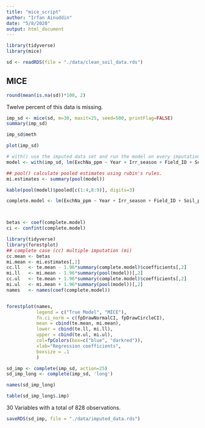 ```yaml
---
title: "mice_script"
author: "Irfan Ainuddin"
date: "5/8/2020"
output: html_document
---
```


```r
library(tidyverse)
library(mice)
```

```r
sd <- readRDS(file = "./data/clean_soil_data.rds")
```

## MICE
```r
round(mean(is.na(sd))*100, 2)
```
Twelve percent of this data is missing. 

```r
imp_sd <- mice(sd, m=30, maxit=25, seed=500, printFlag=FALSE)
summary(imp_sd)
```

```r
imp_sd$meth
```

```r
plot(imp_sd)
```


```r
# with() use the imputed data set and run the model on every imputation (m=30)
model <- with(imp_sd, lm(ExchNa_ppm ~ Year + Irr_season + Field_ID + Soil_pH + Soluble_Salts + NO3_D1_ppm + Bicarb_P_ppm + SO4_ppm + ExchK_ppm + ExchCa_ppm + ExchMg_ppm + Zn_ppm + Mn_ppm + Cu_ppm + Boron_ppm + CEC_me_100g + treatment))

## pool() calculate pooled estimates using rubin's rules. 
mi.estimates <- summary(pool(model))

kable(pool(model)$pooled[c(1:4,8:9)], digits=3)
```

```r
complete.model <- lm(ExchNa_ppm ~ Year + Irr_season + Field_ID + Soil_pH + Soluble_Salts + NO3_D1_ppm + Bicarb_P_ppm + SO4_ppm + ExchK_ppm + ExchCa_ppm + ExchMg_ppm + Zn_ppm + Mn_ppm + Cu_ppm + Boron_ppm + CEC_me_100g + treatment, data = sd)



betas <- coef(complete.model)
ci <- confint(complete.model)


```

```r
library(tidyverse)
library(forestplot)
## complete case (cc) multiple imputation (mi)
cc.mean <- betas
mi.mean <- mi.estimates[,2]
cc.ll   <- te.mean - 1.96*summary(complete.model)$coefficients[,2]
mi.ll   <- mi.mean - 1.96*summary(pool(model))[,2]
cc.ul   <- te.mean + 1.96*summary(complete.model)$coefficients[,2]
mi.ul   <- mi.mean + 1.96*summary(pool(model))[,2]
names   <- names(coef(complete.model))


forestplot(names, 
           legend = c("True Model", "MICE"),
           fn.ci_norm = c(fpDrawNormalCI, fpDrawCircleCI), 
           mean = cbind(te.mean, mi.mean), 
           lower = cbind(te.ll, mi.ll),
           upper = cbind(te.ul, mi.ul), 
           col=fpColors(box=c("blue", "darkred")), 
           xlab="Regression coefficients",
           boxsize = .1
           )
```


```r
sd_imp <- complete(imp_sd, action=25)
sd_imp_long <- complete(imp_sd, 'long')
```

```r
names(sd_imp_long)
```


```r
table(sd_imp_long$.imp)
```
30 Variables with a total of 828 observations. 

```r
saveRDS(sd_imp, file = "./data/imputed_data.rds")
```

